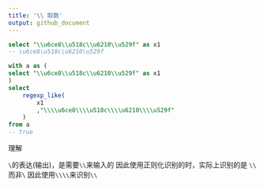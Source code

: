 ```yaml
---
title: '\\ 取数'
output: github_document
---
```


```sql
select "\\u6ce8\\u518c\\u6210\\u529f" as x1
-- \u6ce8\u518c\u6210\u529f

with a as (
select "\\u6ce8\\u518c\\u6210\\u529f" as x1
)
select 
    regexp_like(
        x1
        ,"\\\\u6ce8\\\\u518c\\\\u6210\\\\u529f"
    )
from a
-- true
```

理解

`\`的表达(输出)，是需要`\\`来输入的
因此使用正则化识别的时，实际上识别的是
`\\`
而非`\`
因此使用`\\\\`来识别`\\`